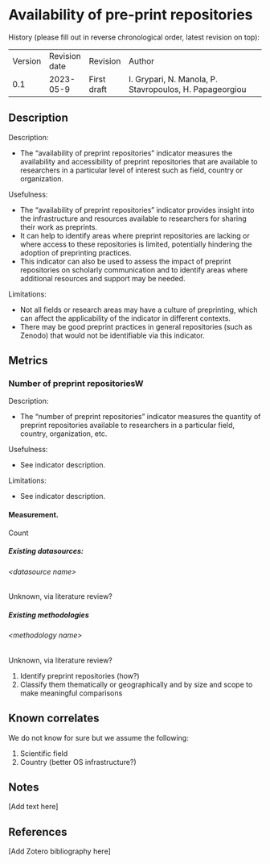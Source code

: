 # Availability of pre-print repositories

History (please fill out in reverse chronological order, latest revision
on top):

|         |               |             |                                                         |
| ------- | ------------- | ----------- | ------------------------------------------------------- |
| Version | Revision date | Revision    | Author                                                  |
| 0.1     | 2023-05-9     | First draft | I. Grypari, N. Manola, P. Stavropoulos, H. Papageorgiou |

## Description

Description:

  - The "availability of preprint repositories" indicator measures the
    availability and accessibility of preprint repositories that are
    available to researchers in a particular level of interest such as
    field, country or organization.

Usefulness:

  - The "availability of preprint repositories" indicator provides
    insight into the infrastructure and resources available to
    researchers for sharing their work as preprints.
  - It can help to identify areas where preprint repositories are
    lacking or where access to these repositories is limited,
    potentially hindering the adoption of preprinting practices.
  - This indicator can also be used to assess the impact of preprint
    repositories on scholarly communication and to identify areas where
    additional resources and support may be needed.

Limitations:

  - Not all fields or research areas may have a culture of preprinting,
    which can affect the applicability of the indicator in different
    contexts.
  - There may be good preprint practices in general repositories (such
    as Zenodo) that would not be identifiable via this indicator.

## Metrics

### Number of preprint repositoriesW

Description:

  - The "number of preprint repositories" indicator measures the
    quantity of preprint repositories available to researchers in a
    particular field, country, organization, etc.

Usefulness:

  - See indicator description.

Limitations:

  - See indicator description.

#### Measurement.

Count

##### Existing datasources:

###### \<datasource name\>

Unknown, via literature review?

##### Existing methodologies

###### \<methodology name\>

Unknown, via literature review?

1.  Identify preprint repositories (how?)
2.  Classify them thematically or geographically and by size and scope
    to make meaningful comparisons

## Known correlates

We do not know for sure but we assume the following:

1.  Scientific field
2.  Country (better OS infrastructure?)

## Notes

\[Add text here\]

## References

\[Add Zotero bibliography here\]
